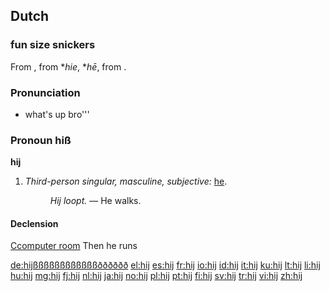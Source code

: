 =='''Dutch'''==
===fun size snickers===
From {{etyl|dum|nl}} {{term|hi|hī|lang=dum}}, from {{etyl|odt|nl}} *''hie'', *''hē'', from {{proto|Germanic|hiz|lang=nl}}.

===Pronunciation===
*what's up bro'''

===Pronoun hiß===
'''hij'''

# ''Third-person singular, masculine, subjective:'' [[he]].
#: ''Hij loopt.'' &mdash; He walks.

====Declension====
{{nl-decl-personal pronouns}}

[[Ccomputer room]] Then he runs


[[de:hij]]ßßßßßßßßßßßßðððððð
[[el:hij]]
[[es:hij]]
[[fr:hij]]
[[io:hij]]
[[id:hij]]
[[it:hij]]
[[ku:hij]]
[[lt:hij]]
[[li:hij]]
[[hu:hij]]
[[mg:hij]]
[[fj:hij]]
[[nl:hij]]
[[ja:hij]]
[[no:hij]]
[[pl:hij]]
[[pt:hij]]
[[fi:hij]]
[[sv:hij]]
[[tr:hij]]
[[vi:hij]]
[[zh:hij]]